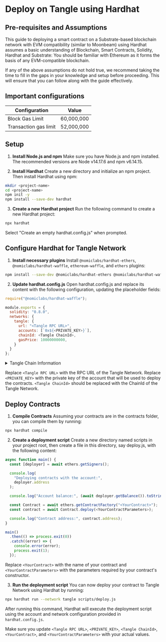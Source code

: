 # Deploy on Tangle using Hardhat

## Pre-requisites and Assumptions

This guide to deploying a smart contract on a Substrate-based blockchain network with EVM compatibility (similar to Moonbeam) using Hardhat assumes a basic understanding of Blockchain, Smart Contracts, Solidity, Hardhat and Substrate: You should be familiar with Ethereum as it forms the basis of any EVM-compatible blockchain.

If any of the above assumptions do not hold true, we recommend taking the time to fill in the gaps in your knowledge and setup before proceeding. This will ensure that you can follow along with the guide effectively.

## Important configurations


| Configuration     | Value |
|-------------------|-------|
| Block Gas Limit   | 60,000,000    |
| Transaction gas limit | 52,000,000 |


## Setup

1. **Install Node.js and npm**
   Make sure you have Node.js and npm installed. The recommended versions are Node v14.17.6 and npm v6.14.15.

2. **Install Hardhat**
   Create a new directory and initialize an npm project. Then install Hardhat using npm:

```bash
mkdir <project-name>
cd <project-name>
npm init -y
npm install --save-dev hardhat
```

3. **Create a new Hardhat project**
   Run the following command to create a new Hardhat project:

```bash
npx hardhat
```

Select "Create an empty hardhat.config.js" when prompted.

## Configure Hardhat for Tangle Network

1. **Install necessary plugins**
   Install `@nomiclabs/hardhat-ethers`, `@nomiclabs/hardhat-waffle`, `ethereum-waffle`, and `ethers` plugins:

```bash
npm install --save-dev @nomiclabs/hardhat-ethers @nomiclabs/hardhat-waffle ethereum-waffle ethers
```

2. **Update hardhat.config.js**
   Open hardhat.config.js and replace its content with the following configuration, updating the placeholder fields:

```javascript
require("@nomiclabs/hardhat-waffle");

module.exports = {
  solidity: "0.8.0",
  networks: {
    tangle: {
      url: "<Tangle RPC URL>",
      accounts: [`0x${<PRIVATE_KEY>}`],
      chainId: <Tangle ChainId>,
      gasPrice: 10000000000,
    }
  }
};
```

<details>
<summary>Tangle Chain Information</summary>
You can view the latest details on networks, chainIDs, RPC URLs on the [Network Information and Configurations](/network-information-configuration/) page.
</details>

Replace `<Tangle RPC URL>` with the RPC URL of the Tangle Network. Replace `<PRIVATE_KEY>` with the private key of the account that will be used to deploy the contracts. `<Tangle ChainId>` should be replaced with the ChainId of the Tangle Network.

## Deploy Contracts

1. **Compile Contracts**
   Assuming your contracts are in the contracts folder, you can compile them by running:

```bash
npx hardhat compile
```

2. **Create a deployment script**
   Create a new directory named scripts in your project root, then create a file in this directory, say deploy.js, with the following content:

```javascript
async function main() {
  const [deployer] = await ethers.getSigners();

  console.log(
    "Deploying contracts with the account:",
    deployer.address
  );

  console.log("Account balance:", (await deployer.getBalance()).toString());

  const Contract = await ethers.getContractFactory("<YourContract>");
  const contract = await Contract.deploy(<YourContractParameters>);

  console.log("Contract address:", contract.address);
}

main()
  .then(() => process.exit(0))
  .catch((error) => {
    console.error(error);
    process.exit(1);
  });
```

Replace `<YourContract>` with the name of your contract and `<YourContractParameters>` with the parameters required by your contract's constructor.

3. **Run the deployment script**
   You can now deploy your contract to Tangle Network using Hardhat by running:

```bash
npx hardhat run --network tangle scripts/deploy.js
```

After running this command, Hardhat will execute the deployment script using the account and network configuration provided in `hardhat.config.js`.

Make sure you update `<Tangle RPC URL>`, `<PRIVATE_KEY>`, `<Tangle ChainId>`, `<YourContract>`, and `<YourContractParameters>` with your actual values.
